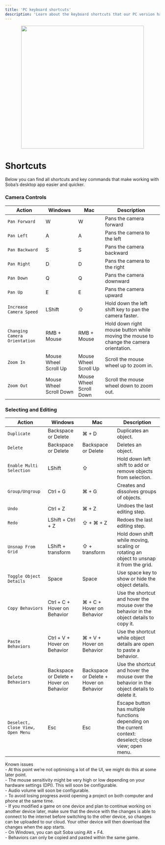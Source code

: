 ```yaml
---
title: 'PC keyboard shortcuts'
description: 'Learn about the keyboard shortcuts that our PC version has'
---
```


<p align="center">
    <img width="400" noZoom src="https://i.imgur.com/RY5Wpav.png" /> 
</p>

# Shortcuts
Below you can find all shortcuts and key commands that make working with Soba’s desktop app easier and quicker.

### Camera Controls
|Action      |Windows                   |Mac             |Description                                                                           |
|--------------|-----------------------------|------------------|--------------------------------------------------------------------------------------|
|`Pan Forward`  |W  |W   |Pans the camera forward |
|`Pan Left`  |A  | A  |Pans the camera to the left |
|`Pan Backward` |S | S   |Pans the camera backward  |
|`Pan Right` |D  |D |Pans the camera to the right  |
|`Pan Down`|Q |Q |Pans the camera downward  |
|`Pan Up`|E |E |Pans the camera upward  |
|`Increase Camera Speed` |LShift  |⇧  |Hold down the left shift key to pan the camera faster.|
|`Changing Camera Orientation` |RMB + Mouse |RMB + Mouse  |Hold down right mouse button while moving the mouse to change the camera orientation.|
|`Zoom In` |Mouse Wheel Scroll Up   |Mouse Wheel Scroll Up |Scroll the mouse wheel up to zoom in. |
|`Zoom Out` |Mouse Wheel Scroll Down |Mouse Wheel Scroll Down |Scroll the mouse wheel down to zoom out.|  

### Selecting and Editing
|Action      |Windows                   |Mac             |Description                                                                           |
|--------------|-----------------------------|------------------|--------------------------------------------------------------------------------------|
|`Duplicate`  |Backspace or Delete  |⌘ + D   |Duplicates an object. |
|`Delete`  |Backspace or Delete  | Backspace or Delete  |Deletes an object. |
|`Enable Multi Selection` |LShift | ⇧   |Hold down left shift to add or remove objects from selection.  |
|`Group/Ungroup` |Ctrl + G  |⌘ + G |Creates and dissolves groups of objects.  |
|`Undo`|Ctrl + Z |⌘ + Z |Undoes the last editing step.  |
|`Redo`|LShift + Ctrl + Z |⇧ + ⌘ + Z |Redoes the last editing step.  |
|`Unsnap From Grid` |LShift + transform  |⇧ + transform  |Hold down shift while moving, scaling or rotating an object to unsnap it from the grid.|
|`Toggle Object Details` |Space |Space |Use space key to show or hide the object details.|
|`Copy Behaviors` |Ctrl + C + Hover on Behavior   |⌘ + C +  Hover on Behavior |Use the shortcut and hover the mouse over the behavior in the object details to copy it. |
|`Paste Behaviors` |Ctrl + V + Hover on Behavior |⌘  + V + Hover on Behavior |Use the shortcut while object details are open to paste a behavior.|
|`Delete Behaviors`  |Backspace or Delete + Hover on Behavior  |Backspace or Delete + Hover on Behavior   |Use the shortcut and hover the mouse over the behavior in the object details to delete it. |
|`Deselect, Close View, Open Menu`  |Esc  |Esc   |Escape button has multiple functions depending on the current context: deselect; close view; open menu. |

<Note> Known issues <br />- At this point we’re not optimising a lot of the UI, we might do this at some later point.<br />- The mouse sensitivity might be very high or low depending on your hardware settings (DPI). This will soon be configurable. <br />- Audio volume will soon be configurable.<br />- To avoid losing progress avoid opening a project on both computer and phone at the same time.<br />- If you modified a game on one device and plan to continue working on another device later, make sure that the device with the changes is able to connect to the internet before switching to the other device, so changes can be uploaded to our cloud. Your other device will then download the changes when the app starts. <br />- On Windows, you can quit Soba using Alt + F4.<br />- Behaviors can only be copied and pasted within the same game.</Note>
